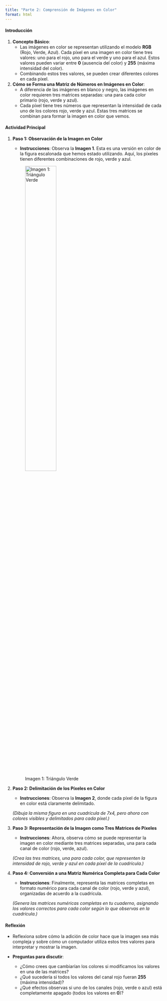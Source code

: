 ```yaml
---
title: "Parte 2: Comprensión de Imágenes en Color"
format: html
---
```


#### Introducción

1. **Concepto Básico**:
   - Las imágenes en color se representan utilizando el modelo **RGB** (Rojo, Verde, Azul). 
     Cada píxel en una imagen en color tiene tres valores: uno para el rojo, uno para el verde y uno para el azul. Estos valores pueden variar entre **0** (ausencia del color) y **255** (máxima intensidad del color).
   - Combinando estos tres valores, se pueden crear diferentes colores en cada píxel.

2. **Cómo se Forma una Matriz de Números en Imágenes en Color**:
   - A diferencia de las imágenes en blanco y negro, las imágenes en color requieren tres matrices separadas: una para cada color primario (rojo, verde y azul).
   - Cada píxel tiene tres números que representan la intensidad de cada uno de los colores rojo, verde y azul. Estas tres matrices se combinan para formar la imagen en color que vemos.

#### Actividad Principal

1. **Paso 1: Observación de la Imagen en Color**
   - **Instrucciones**: Observa la **Imagen 1**. Esta es una versión en color de la figura escalonada que hemos estado utilizando. Aquí, los píxeles tienen diferentes combinaciones de rojo, verde y azul.

   ![Imagen 1: Triángulo Verde](imagesTM/Figure_4_The_same_28_pixel_triangle_as_before_but_with_a_splash_of_color_6b3d8039f9.jpg){width=50% .center}

2. **Paso 2: Delimitación de los Píxeles en Color**
   - **Instrucciones**: Observa la **Imagen 2**, donde cada píxel de la figura en color está claramente delimitado.

   *(Dibuja la misma figura en una cuadrícula de 7x4, pero ahora con colores visibles y delimitados para cada píxel.)*

3. **Paso 3: Representación de la Imagen como Tres Matrices de Píxeles**
   - **Instrucciones**: Ahora, observa cómo se puede representar la imagen en color mediante tres matrices separadas, una para cada canal de color (rojo, verde, azul).

   *(Crea las tres matrices, una para cada color, que representen la intensidad de rojo, verde y azul en cada píxel de la cuadrícula.)*

4. **Paso 4: Conversión a una Matriz Numérica Completa para Cada Color**
   - **Instrucciones**: Finalmente, representa las matrices completas en formato numérico para cada canal de color (rojo, verde y azul), organizadas de acuerdo a la cuadrícula.

   *(Genera las matrices numéricas completas en tu cuaderno, asignando los valores correctos para cada color según lo que observas en la cuadrícula.)*


#### Reflexión

- Reflexiona sobre cómo la adición de color hace que la imagen sea más compleja y sobre cómo un computador utiliza estos tres valores para interpretar y mostrar la imagen.

- **Preguntas para discutir**: 
  - ¿Cómo crees que cambiarían los colores si modificamos los valores en una de las matrices?
  - ¿Qué sucedería si todos los valores del canal rojo fueran **255** (máxima intensidad)?
  - ¿Qué efectos observas si uno de los canales (rojo, verde o azul) está completamente apagado (todos los valores en **0**)?
